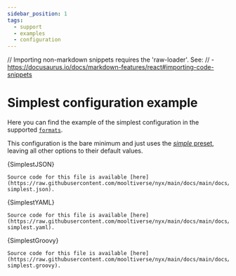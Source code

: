 ```yaml
---
sidebar_position: 1
tags:
  - support
  - examples
  - configuration
---
```


// Importing non-markdown snippets requires the 'raw-loader'. See:
// - https://docusaurus.io/docs/markdown-features/react#importing-code-snippets

# Simplest configuration example

Here you can find the example of the simplest configuration in the supported [`formats`](../../user/introduction/configuration-methods.mdx#supported-file-grammars).

This configuration is the bare minimum and just uses the [*simple* preset](../../user/configuration-presets/simple.mdx), leaving all other options to their default values.

<Tabs>
  <TabItem value="json" label="JSON" default>
    <CodeBlock language="json">{SimplestJSON}</CodeBlock>

    Source code for this file is available [here](https://raw.githubusercontent.com/mooltiverse/nyx/main/docs/main/docs/_includes/.nyx-simplest.json).
  </TabItem>
  <TabItem value="yaml" label="YAML">
    <CodeBlock language="yaml">{SimplestYAML}</CodeBlock>

    Source code for this file is available [here](https://raw.githubusercontent.com/mooltiverse/nyx/main/docs/main/docs/_includes/.nyx-simplest.yaml).
  </TabItem>
  <TabItem value="groovy" label="Groovy (Gradle)">
    <CodeBlock language="groovy">{SimplestGroovy}</CodeBlock>

    Source code for this file is available [here](https://raw.githubusercontent.com/mooltiverse/nyx/main/docs/main/docs/_includes/.nyx-simplest.groovy).
  </TabItem>
</Tabs>
